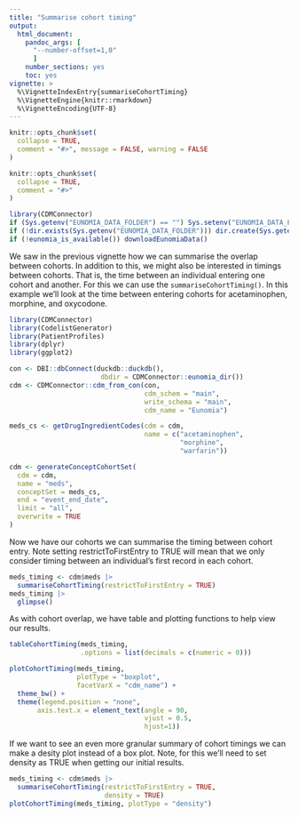 ```yaml
---
title: "Summarise cohort timing"
output: 
  html_document:
    pandoc_args: [
      "--number-offset=1,0"
      ]
    number_sections: yes
    toc: yes
vignette: >
  %\VignetteIndexEntry{summariseCohortTiming}
  %\VignetteEngine{knitr::rmarkdown}
  %\VignetteEncoding{UTF-8}
---
```


```r
knitr::opts_chunk$set(
  collapse = TRUE,
  comment = "#>", message = FALSE, warning = FALSE
)
```


```r
knitr::opts_chunk$set(
  collapse = TRUE,
  comment = "#>"
)

library(CDMConnector)
if (Sys.getenv("EUNOMIA_DATA_FOLDER") == "") Sys.setenv("EUNOMIA_DATA_FOLDER" = tempdir())
if (!dir.exists(Sys.getenv("EUNOMIA_DATA_FOLDER"))) dir.create(Sys.getenv("EUNOMIA_DATA_FOLDER"))
if (!eunomia_is_available()) downloadEunomiaData()
```

We saw in the previous vignette how we can summarise the overlap between cohorts. In addition to this, we might also be interested in timings between cohorts. That is, the time between an individual entering one cohort and another. For this we can use the `summariseCohortTiming()`. In this example we'll look at the time between entering cohorts for acetaminophen, morphine, and oxycodone.

```r
library(CDMConnector)
library(CodelistGenerator)
library(PatientProfiles)
library(dplyr)
library(ggplot2)

con <- DBI::dbConnect(duckdb::duckdb(),
                       dbdir = CDMConnector::eunomia_dir())
cdm <- CDMConnector::cdm_from_con(con,
                                  cdm_schem = "main",
                                  write_schema = "main", 
                                  cdm_name = "Eunomia")

meds_cs <- getDrugIngredientCodes(cdm = cdm, 
                                  name = c("acetaminophen",
                                           "morphine",
                                           "warfarin"))

cdm <- generateConceptCohortSet(
  cdm = cdm,
  name = "meds",
  conceptSet = meds_cs,
  end = "event_end_date",
  limit = "all",
  overwrite = TRUE
)
```

Now we have our cohorts we can summarise the timing between cohort entry. Note setting restrictToFirstEntry to TRUE will mean that we only consider timing between an individual's first record in each cohort.

```r
meds_timing <- cdm$meds |> 
  summariseCohortTiming(restrictToFirstEntry = TRUE)
meds_timing |> 
  glimpse()
```

As with cohort overlap, we have table and plotting functions to help view our results.

```r
tableCohortTiming(meds_timing, 
                  .options = list(decimals = c(numeric = 0)))
```

```r
plotCohortTiming(meds_timing, 
                 plotType = "boxplot",
                 facetVarX = "cdm_name") + 
  theme_bw() +
  theme(legend.position = "none",
       axis.text.x = element_text(angle = 90,
                                  vjust = 0.5, 
                                  hjust=1))
```

If we want to see an even more granular summary of cohort timings we can make a desity plot instead of a box plot. Note, for this we'll need to set density as TRUE when getting our initial results.

```r
meds_timing <- cdm$meds |> 
  summariseCohortTiming(restrictToFirstEntry = TRUE, 
                        density = TRUE)
plotCohortTiming(meds_timing, plotType = "density")
```
